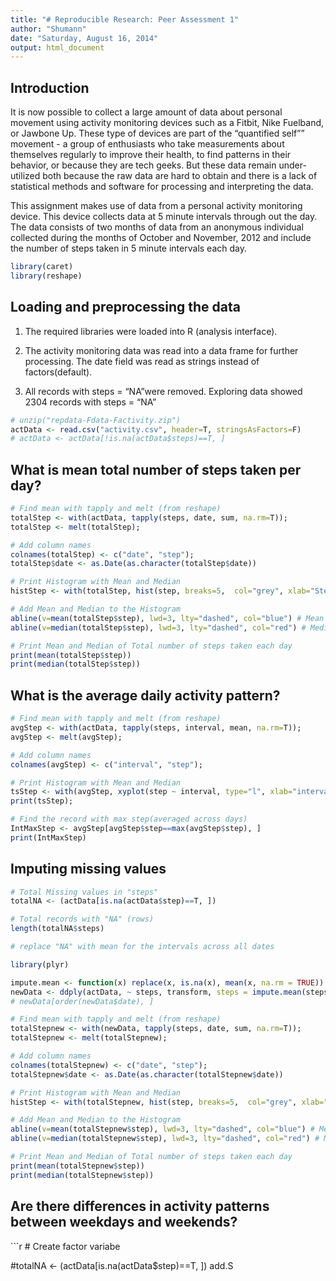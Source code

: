 ```yaml
---
title: "# Reproducible Research: Peer Assessment 1"
author: "Shumann"
date: "Saturday, August 16, 2014"
output: html_document
---
```

## Introduction

It is now possible to collect a large amount of data about personal movement using activity monitoring devices such as a Fitbit, Nike Fuelband, or Jawbone Up. These type of devices are part of the "quantified self"" movement - a group of enthusiasts who take measurements about themselves regularly to improve their health, to find patterns in their behavior, or because they are tech geeks. But these data remain under-utilized both because the raw data are hard to obtain and there is a lack of statistical methods and software for processing and interpreting the data.

This assignment makes use of data from a personal activity monitoring device. This device collects data at 5 minute intervals through out the day. The data consists of two months of data from an anonymous individual collected during the months of October and November, 2012 and include the number of steps taken in 5 minute intervals each day.




```r

library(caret)
library(reshape)

```

## Loading and preprocessing the data

1. The required libraries were loaded into R (analysis interface).

2. The activity monitoring data was read into a data frame for further processing.  The date field was read as strings instead of factors(default).

3. All records with steps = "NA"were removed. Exploring data showed 2304 records with steps = "NA"

```r

# unzip("repdata-Fdata-Factivity.zip")
actData <- read.csv("activity.csv", header=T, stringsAsFactors=F)
# actData <- actData[!is.na(actData$steps)==T, ]

```

## What is mean total number of steps taken per day?

```r

# Find mean with tapply and melt (from reshape)
totalStep <- with(actData, tapply(steps, date, sum, na.rm=T));
totalStep <- melt(totalStep);

# Add column names
colnames(totalStep) <- c("date", "step");
totalStep$date <- as.Date(as.character(totalStep$date))

# Print Histogram with Mean and Median
histStep <- with(totalStep, hist(step, breaks=5,  col="grey", xlab="Step", ylab="Frequency", main="Histogram- Total Number of Steps Each Day"))

# Add Mean and Median to the Histogram
abline(v=mean(totalStep$step), lwd=3, lty="dashed", col="blue") # Mean - Blue Line
abline(v=median(totalStep$step), lwd=3, lty="dashed", col="red") # Median Red line

# Print Mean and Median of Total number of steps taken each day
print(mean(totalStep$step))
print(median(totalStep$step))
```


## What is the average daily activity pattern?

```r

# Find mean with tapply and melt (from reshape)
avgStep <- with(actData, tapply(steps, interval, mean, na.rm=T));
avgStep <- melt(avgStep);

# Add column names
colnames(avgStep) <- c("interval", "step");

# Print Histogram with Mean and Median
tsStep <- with(avgStep, xyplot(step ~ interval, type="l", xlab="interval", ylab="Average Step", main="Average Step per Interval"))
print(tsStep);

# Find the record with max step(averaged across days)
IntMaxStep <- avgStep[avgStep$step==max(avgStep$step), ]
print(IntMaxStep)
```


## Imputing missing values

```r
# Total Missing values in "steps"
totalNA <- (actData[is.na(actData$step)==T, ])

# Total records with "NA" (rows)
length(totalNA$steps)

# replace "NA" with mean for the intervals across all dates

library(plyr)

impute.mean <- function(x) replace(x, is.na(x), mean(x, na.rm = TRUE))
newData <- ddply(actData, ~ steps, transform, steps = impute.mean(steps))
# newData[order(newData$date), ]

# Find mean with tapply and melt (from reshape)
totalStepnew <- with(newData, tapply(steps, date, sum, na.rm=T));
totalStepnew <- melt(totalStepnew);

# Add column names
colnames(totalStepnew) <- c("date", "step");
totalStepnew$date <- as.Date(as.character(totalStepnew$date))

# Print Histogram with Mean and Median
histStep <- with(totalStepnew, hist(step, breaks=5,  col="grey", xlab="Step", ylab="Frequency", main="Histogram- Total Number of Steps Each Day"))

# Add Mean and Median to the Histogram
abline(v=mean(totalStepnew$step), lwd=3, lty="dashed", col="blue") # Mean - Blue Line
abline(v=median(totalStepnew$step), lwd=3, lty="dashed", col="red") # Median Red line

# Print Mean and Median of Total number of steps taken each day
print(mean(totalStepnew$step))
print(median(totalStepnew$step))

```


## Are there differences in activity patterns between weekdays and weekends?

```r
# Create factor variabe


#totalNA <- (actData[is.na(actData$step)==T, ]) add.S


